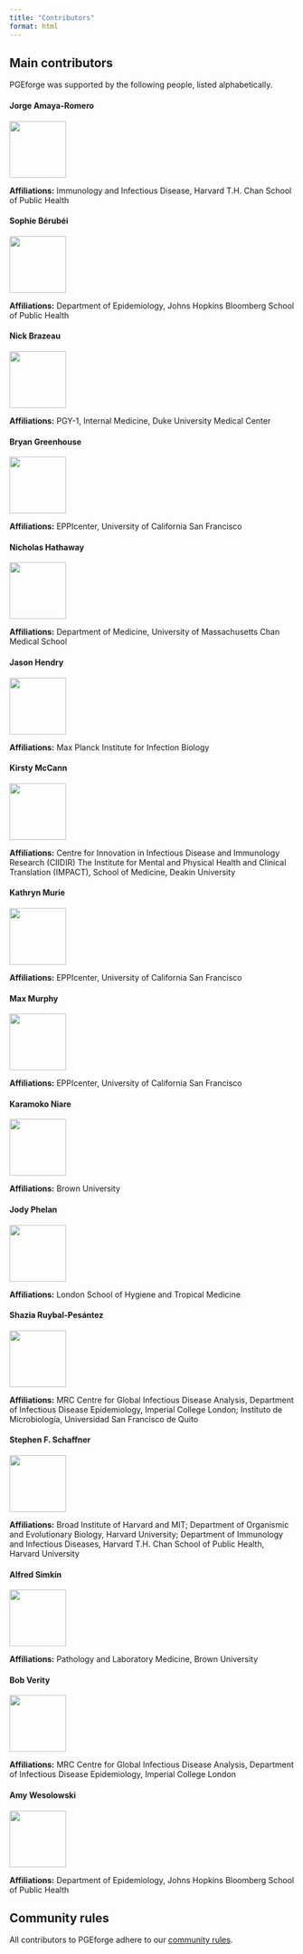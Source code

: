```yaml
---
title: "Contributors"
format: html
---
```


## Main contributors

PGEforge was supported by the following people, listed alphabetically. 

#### Jorge Amaya-Romero

![](img/people/jorge.jpeg){fig-align="left" width="100px"}

**Affiliations:** Immunology and Infectious Disease, Harvard T.H. Chan School of Public Health

#### Sophie Bérubéi

![](img/people/SophieB.jpeg){fig-align="left" width="100px"}

**Affiliations:** Department of Epidemiology, Johns Hopkins Bloomberg School of Public Health

#### Nick Brazeau

![](img/people/Brazeau_NF.jpg){fig-align="left" width="100px"}

**Affiliations:** PGY-1, Internal Medicine, Duke University Medical Center

#### Bryan Greenhouse

![](img/people/UCSF_20170322_B_Greenhouse_426.jpeg){fig-align="left" width="100px"}

**Affiliations:** EPPIcenter, University of California San Francisco

#### Nicholas Hathaway

![](img/people/hathaway_nicholas_headshot.jpg){fig-align="left" width="100px"}

**Affiliations:** Department of Medicine, University of Massachusetts Chan Medical School

#### Jason Hendry

![](img/people/jason.jpeg){fig-align="left" width="100px"}

**Affiliations:** Max Planck Institute for Infection Biology

#### Kirsty McCann

![](img/people/KirstyMcCann.jpg){fig-align="left" width="100px"}

**Affiliations:** Centre for Innovation in Infectious Disease and Immunology Research (CIIDIR)
The Institute for Mental and Physical Health and Clinical Translation (IMPACT), School of Medicine, Deakin University

#### Kathryn Murie

![](img/people/kathryn.jpeg){fig-align="left" width="100px"}

**Affiliations:** EPPIcenter, University of California San Francisco

#### Max Murphy

![](img/people/max.jpeg){fig-align="left" width="100px"}

**Affiliations:** EPPIcenter, University of California San Francisco

#### Karamoko Niare

![](img/people/Karamoko_Photo.jpeg){fig-align="left" width="100px"}

**Affiliations:** Brown University

#### Jody Phelan

![](img/people/jody.jpeg){fig-align="left" width="100px"}

**Affiliations:** London School of Hygiene and Tropical Medicine

#### Shazia Ruybal-Pesántez

![](img/people/shazia.jpg){fig-align="left" width="100px"}

**Affiliations:** MRC Centre for Global Infectious Disease Analysis, Department of Infectious Disease Epidemiology, Imperial College London; Instituto de Microbiología, Universidad San Francisco de Quito

#### Stephen F. Schaffner

![](img/people/steve_schaffner.jpg){fig-align="left" width="100px"}

**Affiliations:** Broad Institute of Harvard and MIT; Department of Organismic and Evolutionary Biology, Harvard University; Department of Immunology and Infectious Diseases, Harvard T.H. Chan School of Public Health, Harvard University

#### Alfred Simkin

![](img/people/alfred.jpeg){fig-align="left" width="100px"}

**Affiliations:** Pathology and Laboratory Medicine, Brown University

#### Bob Verity

![](img/people/bob.jpeg){fig-align="left" width="100px"}

**Affiliations:** MRC Centre for Global Infectious Disease Analysis, Department of Infectious Disease Epidemiology, Imperial College London

#### Amy Wesolowski

![](img/people/Wesolowski.jpg){fig-align="left" width="100px"}

**Affiliations:** Department of Epidemiology, Johns Hopkins Bloomberg School of Public Health

## Community rules
All contributors to PGEforge adhere to our [community rules](website_docs/how_to_contribute.qmd#community-rules).